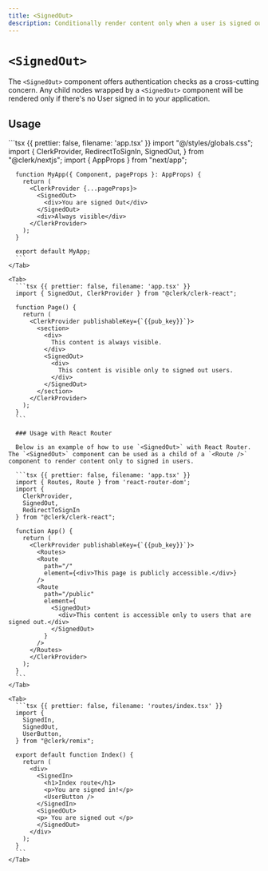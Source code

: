 ```yaml
---
title: <SignedOut>
description: Conditionally render content only when a user is signed out.
---
```


# `<SignedOut>`

The `<SignedOut>` component offers authentication checks as a cross-cutting concern. Any child nodes wrapped by a `<SignedOut>` component will be rendered only if there's no User signed in to your application.

## Usage

<InjectKeys>
  <Tabs type="framework" items={["Next.js", "React", "Remix"]}>
    <Tab>
      ```tsx {{ prettier: false, filename: 'app.tsx' }}
      import "@/styles/globals.css";
      import {
        ClerkProvider,
        RedirectToSignIn,
        SignedOut,
      } from "@clerk/nextjs";
      import { AppProps } from "next/app";

      function MyApp({ Component, pageProps }: AppProps) {
        return (
          <ClerkProvider {...pageProps}>
            <SignedOut>
              <div>You are signed Out</div>
            </SignedOut>
            <div>Always visible</div>
          </ClerkProvider>
        );
      }

      export default MyApp;
      ```
    </Tab>

    <Tab>
      ```tsx {{ prettier: false, filename: 'app.tsx' }}
      import { SignedOut, ClerkProvider } from "@clerk/clerk-react";

      function Page() {
        return (
          <ClerkProvider publishableKey={`{{pub_key}}`}>
            <section>
              <div>
                This content is always visible.
              </div>
              <SignedOut>
                <div>
                  This content is visible only to signed out users.
                </div>
              </SignedOut>
            </section>
          </ClerkProvider>
        );
      }
      ```

      ### Usage with React Router

      Below is an example of how to use `<SignedOut>` with React Router. The `<SignedOut>` component can be used as a child of a `<Route />` component to render content only to signed in users.

      ```tsx {{ prettier: false, filename: 'app.tsx' }}
      import { Routes, Route } from 'react-router-dom';
      import {
        ClerkProvider,
        SignedOut,
        RedirectToSignIn
      } from "@clerk/clerk-react";

      function App() {
        return (
          <ClerkProvider publishableKey={`{{pub_key}}`}>
            <Routes>
            <Route
              path="/"
              element={<div>This page is publicly accessible.</div>}
            />
            <Route
              path="/public"
              element={
                <SignedOut>
                  <div>This content is accessible only to users that are signed out.</div>
                </SignedOut>
              }
            />
          </Routes>
          </ClerkProvider>
        );
      }
      ```
    </Tab>

    <Tab>
      ```tsx {{ prettier: false, filename: 'routes/index.tsx' }}
      import {
        SignedIn,
        SignedOut,
        UserButton,
      } from "@clerk/remix";

      export default function Index() {
        return (
          <div>
            <SignedIn>
              <h1>Index route</h1>
              <p>You are signed in!</p>
              <UserButton />
            </SignedIn>
            <SignedOut>
            <p> You are signed out </p>
            </SignedOut>
          </div>
        );
      }
      ```
    </Tab>
  </Tabs>
</InjectKeys>
